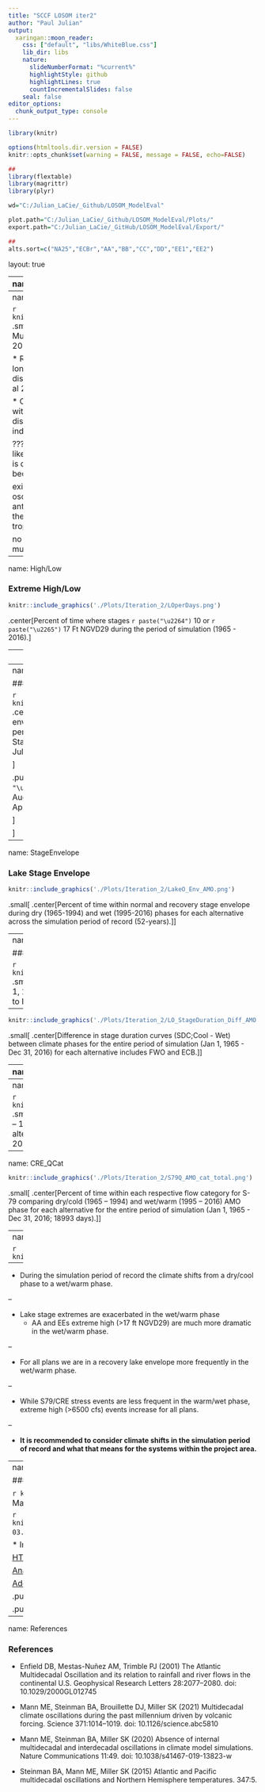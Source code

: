 ```yaml
---
title: "SCCF LOSOM iter2"
author: "Paul Julian"
output:
  xaringan::moon_reader:
    css: ["default", "libs/WhiteBlue.css"]
    lib_dir: libs
    nature:
      slideNumberFormat: "%current%" 
      highlightStyle: github
      highlightLines: true
      countIncrementalSlides: false
    seal: false
editor_options: 
  chunk_output_type: console
---
```


```r
library(knitr)

options(htmltools.dir.version = FALSE)
knitr::opts_chunk$set(warning = FALSE, message = FALSE, echo=FALSE)

##
library(flextable)
library(magrittr)
library(plyr)

wd="C:/Julian_LaCie/_Github/LOSOM_ModelEval"

plot.path="C:/Julian_LaCie/_Github/LOSOM_ModelEval/Plots/"
export.path="C:/Julian_LaCie/_GitHub/LOSOM_ModelEval/Export/"

##
alts.sort=c("NA25","ECBr","AA","BB","CC","DD","EE1","EE2")
```

layout: true

<div class="my-footer">
<span>  </span>
</div>

---
name: title
class: left, middle

### Lake Okeechobee System Operating Manual

.pull-left[
#### Iteration 2 Modeling - <br>Evaluation Technical workshop<br>Climate perspective

*Sanibel-Captiva Conservation Foundation*

*Conservancy of Southwest Florida*

`r paste(format(as.Date("2021-06-29"),"%B %d, %Y"),"<br>(Updated:", format(as.Date(Sys.Date()),"%B %d, %Y"),")")`

]
<!-- this ends up being the title slide since seal = FALSE-->

.pull-right[
```r
knitr::include_graphics('./Plots/SCCF Logo knockout_c.png')
```

```r
knitr::include_graphics('./Plots/ConSWFL.jpeg')
```

]

.footnote[
Paul Julian PhD [`r fontawesome::fa("fas fa-envelope")`](mailto: pjulian@sccf.org)
]

---
name: climate

```r

knitr::include_graphics('./Plots/Kaplan_AMO.png')
```
.small[
.center[Monthly observed Atlantic Multidecadal Oscillation (AMO) Index from 1856 to 2021 for the northern Atlantic (Enfield et al. 2001).]
]


* Recent debate on AMO index suggest decadal or longer-term internal oscillatory signals that
are distinguishable from climatic noise (see Steinman et al 2015; Mann et al 2020; Mann et al 2021).

* Only variability in the interannual range associated with the El Niño/Southern Oscillation is found to be distinguishable from the noise background.
  * Still an indicator of warm/cool phase shift. 

???
Mann et al 2021
indicates that apparent AMO like oscillatory variability during the past millennium is driven exclusively by volcanic radiative forcing because

existence of externally forced multidecadal oscillations that are a consequence of competing anthropogenic forcings during the historical era and the coincidental multidecadal pacing of explosive tropical volcanic activity in past centuries

no compelling evidence for a purely internal multidecadal AMO-like cycle.

---
name: High/Low

### Extreme High/Low

```r

knitr::include_graphics('./Plots/Iteration_2/LOperDays.png')
```

.center[Percent of time where stages `r paste("\u2264")` 10 or `r paste("\u2265")` 17 Ft NGVD29 during the period of simulation (1965 - 2016).]

---
name: High/Low2

### Extreme High/Low

```r

knitr::include_graphics('./Plots/Iteration_2/LO_AMO_perDays.png')
```

.center[Percent of time where stages `r paste("\u2264")` 10 or `r paste("\u2265")` 17 Ft NGVD29 during the period of simulation (1965 - 2016) broken down into dry (1965-1994) and wet (1995-2016) phases.]

---
name: StgEnv1

### Normal/Recovery Envelope

```r

knitr::include_graphics('./Plots/Iteration_2/LakeO_Env.png')
```
.center[Transition between normal and recovery stage envelopes for each alternative during the entire simulation period.]
.small[
.pull-left[
**Shift from normal to recovery:**
- Stages >17 Ft any time of the year
*or*
- Stage in the June1 – July31 window is `r "\u2264"` 13.0 ft for < 30 days

]

.pull-right[
**Shift from recovery to normal:**
- Stage `r "\u2264"`16.0 ft from Aug1 – Dec31
*and* 
- Stage during May1 - Aug1 falls below 11.5 Ft for 60 or more days
*or*
- Stage during Apr15 - Sep15 falls below 12.0 Ft for 90 or more days


]

]
---
name: StageEnvelope

### Lake Stage Envelope

```r

knitr::include_graphics('./Plots/Iteration_2/LakeO_Env_AMO.png')
```
.small[
.center[Percent of time within normal and recovery stage envelope during dry (1965-1994) and wet (1995-2016) phases for each alternative across the simulation period of record (52-years).]
]


---
name: LakeSDC

### Lake Stage Duration Curves

```r

knitr::include_graphics('./Plots/Iteration_2/LO_StageDuration_AMO.png')
```
.small[
.center[Stage duration curves for the entire period of simulation (Jan 1, 1965 - Dec 31, 2016) within each phase for each alternative compared to FWO (NA25) and ECB (ECBr).]
]

--

```r

knitr::include_graphics('./Plots/Iteration_2/LO_StageDuration_Diff_AMO.png')
```
.small[
.center[Difference in stage duration curves (SDC;Cool - Wet) between climate phases for the entire period of simulation (Jan 1, 1965 - Dec 31, 2016) for each alternative includes FWO and ECB.]
]

---
name: CRE

.left-column[
<br>
<br>

Daily time-series of S79 discharges for each alternative with mean discharge for dry/cool (1965 – 1994) and wet/warm (1995 – 2016) AMO phase depicted (red and blue, respectively).

.small[
* More extreme and longer duration discharges during warm/wet phase.
]
]

.right-column[
```r

knitr::include_graphics('./Plots/Iteration_2/S79Q_AMO_TS.png')
```

]

---
name: CRE_bxp

```r

knitr::include_graphics('./Plots/Iteration_2/S79Q_AMO_bxp.png')
```
.small[
.center[Boxplot of daily discharge comparing dry/cold (1965 – 1994) and wet/warm (1995 – 2016) AMO phase for each alternative for the entire period of simulation (Jan 1, 1965 - Dec 31, 2016).]
]

---
name: CRE_QCat

```r

knitr::include_graphics('./Plots/Iteration_2/S79Q_AMO_cat_total.png')
```

.small[
.center[Percent of time within each respective flow category for S-79 comparing dry/cold (1965 – 1994) and wet/warm (1995 – 2016) AMO phase for each alternative for the entire period of simulation (Jan 1, 1965 - Dec 31, 2016; 18993 days).]
]

---
name: conclusion

```r
knitr::include_graphics('./Plots/tenor.gif')
```

--

* During the simulation period of record the climate shifts from a dry/cool phase to a wet/warm phase.

--

* Lake stage extremes are exacerbated in the wet/warm phase
  * AA and EEs extreme high (>17 ft NGVD29) are much more dramatic in the wet/warm phase.

--

* For all plans we are in a recovery lake envelope more frequently in the wet/warm phase.

--

* While S79/CRE stress events are less frequent in the warm/wet phase, extreme high (>6500 cfs) events increase for all plans.

--

* **It is recommended to consider climate shifts in the simulation period of record and what that means for the systems within the project area. **

---
name: Acknowledgments

### Acknowledgments

```r
knitr::include_graphics("https://www.sfwmd.gov/sites/default/files/documents/sfwmd-seal-hq.png")
```
South Florida Water Management District ([DBHYDRO](https://www.sfwmd.gov/science-data/dbhydro))


```r
knitr::include_graphics("https://www.publications.usace.army.mil/Portals/76/Publications/EngineerStandardsGraphics/gs-03.gif")
```
US Army Corps of Engineers ([USACE LOSOM](https://www.saj.usace.army.mil/LOSOM/))

  * Interagency Modeling Center

[HTML Slide deck](https://sccf-tech.github.io/slides/LOSOM/SCCF_iter2_TechWorkshopClimate.html) | [PDF Slide deck](https://sccf-tech.github.io/slides/LOSOM/SCCF_iter2_TechWorkshopClimate.pdf) | [RMarkdown Source](https://github.com/SwampThingPaul/LOSOM_ModelEval) &copy; Julian (2021) [![Creative Commons License](https://i.creativecommons.org/l/by/4.0/88x31.png)](http://creativecommons.org/licenses/by/4.0/)

[Analysis Script](https://raw.githubusercontent.com/SwampThingPaul/LOSOM_ModelEval/main/src/iter2_eval_climate.R)

[Additional Supplemental Slides](https://sccf-tech.github.io/slides/LOSOM/SCCF_iter2_LOSOM); [Workshop #1 Presentation](https://sccf-tech.github.io/slides/LOSOM/SCCF_iter2_TechWorkshop)


.pull-left[
```r
knitr::include_graphics('./Plots/SCCF Logo knockout_c.png')
```
]

.pull-right[
```r
knitr::include_graphics('./Plots/ConSWFL.jpeg')
```
]

---
name: References

### References

* Enfield DB, Mestas-Nuñez AM, Trimble PJ (2001) The Atlantic Multidecadal Oscillation and its relation to rainfall and river flows in the continental U.S. Geophysical Research Letters 28:2077–2080. doi: 10.1029/2000GL012745

* Mann ME, Steinman BA, Brouillette DJ, Miller SK (2021) Multidecadal climate oscillations during the past millennium driven by volcanic forcing. Science 371:1014–1019. doi: 10.1126/science.abc5810

* Mann ME, Steinman BA, Miller SK (2020) Absence of internal multidecadal and interdecadal oscillations in climate model simulations. Nature Communications 11:49. doi: 10.1038/s41467-019-13823-w

* Steinman BA, Mann ME, Miller SK (2015) Atlantic and Pacific multidecadal oscillations and Northern Hemisphere temperatures. 347:5.

